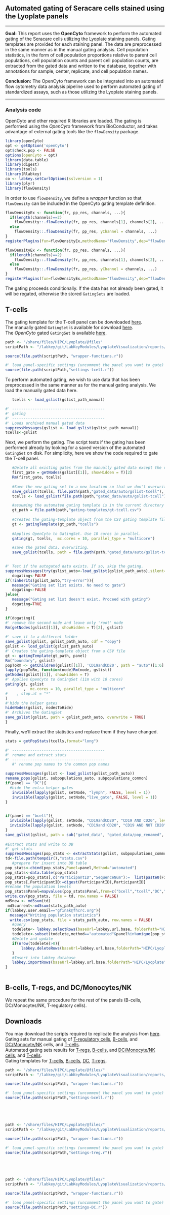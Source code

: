 ## Automated gating of Seracare cells stained using the Lyoplate panels
<hr>  
 
**Goal:** This report uses the **OpenCyto** framework to perform the automated gating of the Seracare cells utilizing the Lyoplate staining panels. Gating templates are provided for each staining panel. The data are preprocessed in the same manner as in the manual gating analysis. Cell population statistics, in the form of cell population proportions relative to parent cell populations, cell population counts and parent cell population counts, are extracted from the gated data and written to the database, together with annotations for sample, center, replicate, and cell population names.

   
**Conclusion:** The OpenCyto framework can be integrated into an automated flow cytometry data analysis pipeline used to perform automated gating of standardized assays, such as those utilizing the Lyoplate staining panels.  
<hr>  
### Analysis code
   
OpenCyto and other required R libraries are loaded. The gating is performed using the *OpenCyto* framework from BioConductor, and takes advantage of external gating tools like the `flowDensity` package. 

```r
library(openCyto)
opt <- getOption('openCyto')
opt$check.pop <- FALSE
options(openCyto = opt)
library(data.table)
library(digest)
library(tools)
library(Rlabkey)
co <- labkey.setCurlOptions(sslversion = 1)
library(plyr)
library(flowDensity)
```

In order to use `flowDensity`, we define a *wrapper* function so that `flowDensity` can be included in the OpenCyto gating template definition.

```r
flowDensityEx <- function(fr, pp_res, channels, ...){
  if(length(channels)==2)
    flowDensity::.flowDensity(fr, pp_res, channels[1], channels[2], ...)
  else
    flowDensity::.flowDensity(fr, pp_res, yChannel = channels, ...)
}
registerPlugins(fun=flowDensityEx,methodName="flowDensity",dep="flowDensity")
```

```r
flowDensityEx <- function(fr, pp_res, channels, ...){
  if(length(channels)==2)
    flowDensity::.flowDensity(fr, pp_res, channels[1], channels[2], ...)
  else
    flowDensity::.flowDensity(fr, pp_res, yChannel = channels, ...)
}
registerPlugins(fun=flowDensityEx,methodName="flowDensity",dep="flowDensity")
```
     
The gating proceeds conditionally. If the data has not already been gated, it will be regated, otherwise the stored `GatingSets` are loaded.
     
## T-cells 

The gating template for the T-cell panel  can be downloaded [here](/filecontent/HIPC/Lyoplate/sendFile.view?fileName=gating-templates/gt-tcell.csv).  
The manually gated `GatingSet` is available for download [here](/filecontent/HIPC/Lyoplate/sendFile.view?fileName=gated_data/pop_renamed/manual-gslist-tcell.tar.gz).  
The *OpenCyto* gated `GatingSet` is available [here](/filecontent/HIPC/Lyoplate/sendFile.view?fileName=gated_data/pop_renamed/auto-gslist-tcell.tar.gz).  
   
```r
path <- "/share/files/HIPC/Lyoplate/@files"
scriptPath <- "/labkey/git/LabKeyModules/LyoplateVisualization/reports/schemas/HelperScripts"

source(file.path(scriptPath, "wrapper-functions.r"))

#' load panel-specific settings (uncomment the panel you want to gate)
source(file.path(scriptPath,"settings-tcell.r"))
```
   
To perform automated gating, we wish to use data that has been preprocessed in the same manner as for the manual gating analysis. We load the manually gated data here.

```r
   tcells <- load_gslist(gslist_path_manual)
```
   
```r
#' -----------------------------------------
#' gating
#' -----------------------------------------
#' Loads archived manual gated data 
suppressMessages(gslist <- load_gslist(gslist_path_manual))
tcells<-gslist
```

Next, we perform the gating. The script tests if the gating has been performed already by looking for a saved version of the automated `GatingSet` on disk. For simplicity, here we show the code required to gate the T-cell panel. 
   
```r
   #Delete all existing gates from the manually gated data except the root (ungated cells).
   first_gate = getNodes(gslist[[1]], showHidden = T)[2]
   Rm(first_gate, tcells)
   
   #Save the new gating set to a new location so that we don't overwrite the manual gates
   save_gslist(tcells, file.path(path,"gated_data/auto/gslist-tcell"), cdf = "copy")
   tcells <- load_gslist(file.path(path,"gated_data/auto/gslist-tcell"))

   #assuming the automated gating template is in the current directory
   gt_path = file.path(path,"gating-templates/gt-tcell.csv") 
   
   #Creates the gating-template object from the CSV gating template file. Name it "tcells"
   gt <- gatingTemplate(gt_path,"tcells")
   
   #Applies OpenCyto to GatingSet. Use 10 cores in parallel.
   gating(gt, tcells,  mc.cores = 10, parallel_type = "multicore")

   #save the gated data, overwriting.
   save_gslist(tcells, path = file.path(path,"gated_data/auto/gslist-tcell"), overwrite = TRUE)
   
```
   

```r
#' Test if the autogated data exists. If so, skip the gating.
suppressMessages(try(gslist_auto<-load_gslist(gslist_path_auto),silent=TRUE))
   dogating<-FALSE
if(!inherits(gslist_auto,"try-error")){
   message("Gating set list exists. No need to gate")
   dogating<-FALSE
}else{
   message("Gating set list doesn't exist. Proceed with gating")
   dogating=TRUE
}
```
   
```r
if(dogating){
#' remove the second node and leave only 'root' node
Rm(getNodes(gslist[[1]], showHidden = T)[2], gslist)
   
#' save it to a different folder
save_gslist(gslist, gslist_path_auto, cdf = "copy")
gslist <- load_gslist(gslist_path_auto)
#' Creates the gating-template object from a CSV file
gt <- gatingTemplate(gt_path, panel)
Rm("boundary", gslist)
popToRm <- getChildren(gslist[[1]], 'CD19andCD20', path = "auto")[1:6]
lapply(popToRm, function(node)Rm(node, gslist))
getNodes(gslist[[1]], showHidden = T)
#' Applies OpenCyto to GatingSet (11m with 10 cores)
gating(gt, gslist
        ,  mc.cores = 10, parallel_type = "multicore"
#    , stop.at = "*"
)
#'hide the helper gates
hideNodes(gslist, nodesToHide)
#' Archives the GatingSet
save_gslist(gslist, path = gslist_path_auto, overwrite = TRUE)
}
```
   

Finally, we'll extract the statistics and replace them if they have changed.  
```r
stats = getPopStats(tcells,format="long")
```

```r

#' -----------------------------------------
#' rename and extract stats
#' -----------------------------------------   
   #' rename pop names to the common pop names

suppressMessages(gslist <- load_gslist(gslist_path_auto))
rename_pops(gslist, subpopulations_auto, subpopulations_common)
if(panel == "DC"){
  #hide the extra helper gates
   invisible(lapply(gslist, setNode, "lymph", FALSE, level = 1))
   invisible(lapply(gslist, setNode,"live_gate", FALSE, level = 1))
}
  

if(panel == "bcell"){
  invisible(lapply(gslist, setNode, "CD19andCD20", "CD19 AND CD20", level = 1))
  invisible(lapply(gslist, setNode, "CD19and!CD20", "CD19 AND NOT CD20", level = 1))
}
save_gslist(gslist, path = sub("gated_data", "gated_data/pop_renamed", gslist_path_auto), cdf = "copy", overwrite = T)
   
#Extract stats and write to DB
#' get stats
suppressMessages(pop_stats <- extractStats(gslist, subpopulations_common))
td<-file.path(tempdir(),"stats.csv")
   #prepare for insert into DB table
pop_stats<-cbind(pop_stats,Panel=panel,Method="automated")
pop_stats<-data.table(pop_stats)
pop_stats=pop_stats[,c("ParticipantID","SequenceNum"):=  list(paste0(Filename,Panel,Center,Method,Sample,Population),1)]
pop_stats[,ParticipantID:=digest(ParticipantID),ParticipantID]
#rename the population levels
pop_stats$Panel=mapvalues(pop_stats$Panel,from=c("bcell","tcell","DC","treg"),to=c("Bcell","Tcell","DC","Treg"))
write.csv(pop_stats, file = td, row.names = FALSE)
md5new <- md5sum(td)
 md5current<-md5sum(stats_path_auto)
if(labkey.user.email=="gfinak@fhcrc.org"){
  message("Writing population statistics")
  write.csv(pop_stats, file = stats_path_auto, row.names = FALSE)
   #query
   todelete<- labkey.selectRows(baseUrl=labkey.url.base, folderPath="HIPC/Lyoplate", schemaName="study", queryName="cell_population_statistics",colNameOpt="rname",showHidden=TRUE)
   todelete<-subset(todelete,method=="automated"&panel%in%unique(pop_stats$Panel))[,"lsid",drop=FALSE]
   #Delete and update
   if(nrow(todelete)>0){
       labkey.deleteRows(baseUrl=labkey.url.base,folderPath="HIPC/Lyoplate",schemaName="study",queryName="cell_population_statistics",toDelete=todelete)
   }
   #Insert into labkey database
   labkey.importRows(baseUrl=labkey.url.base,folderPath="HIPC/Lyoplate",schemaName="study",queryName="cell_population_statistics",toImport=as.data.frame(pop_stats,stringsAsFactors=FALSE))
}
   
```
## B-cells, T-regs, and DC/Monocytes/NK
   
We repeat the same procedure for the rest of the panels (B-cells, DC/Monocytes/NK, T-regulatory cells). 
   
## Downloads

You may download the scripts required to replicate the analysis from [here](/filecontent/HIPC/Lyoplate/sendFile.view?fileName=opencyto_scripts_and_templates.tar.gz).    
Gating sets for manual gating of [T-regulatory cells](/filecontent/HIPC/Lyoplate/sendFile.view?fileName=gated_data/pop_renamed/manual-gslist-treg.tar.gz), [B-cells](/filecontent/HIPC/Lyoplate/sendFile.view?fileName=gated_data/pop_renamed/manual-gslist-bcell.tar.gz), and [DC/Monocyte/NK](/filecontent/HIPC/Lyoplate/sendFile.view?fileName=gated_data/pop_renamed/manual-gslist-DC.tar.gz) cells, and [T-cells](/filecontent/HIPC/Lyoplate/sendFile.view?fileName=gated_data/pop_renamed/manual-gslist-tcell.tar.gz).    
Automated gating sets results for [T-regs](/filecontent/HIPC/Lyoplate/sendFile.view?fileName=gated_data/pop_renamed/auto-gslist-treg.tar.gz), [B-cells](/filecontent/HIPC/Lyoplate/sendFile.view?fileName=gated_data/pop_renamed/auto-gslist-bcell.tar.gz), and [DC/Monocyte/NK cells](/filecontent/HIPC/Lyoplate/sendFile.view?fileName=gated_data/pop_renamed/auto-gslist-DC.tar.gz), and [T-cells](/filecontent/HIPC/Lyoplate/sendFile.view?fileName=gated_data/pop_renamed/auto-gslist-tcell.tar.gz).   
Gating templates for [T-cells](/filecontent/HIPC/Lyoplate/sendFile.view?fileName=gating-templates/gt-tcell.csv), [B-cells](/filecontent/HIPC/Lyoplate/sendFile.view?fileName=gating-templates/gt-bcell.csv), [DC](/filecontent/HIPC/Lyoplate/sendFile.view?fileName=gating-templates/gt-DC.csv), [T-regs](/filecontent/HIPC/Lyoplate/sendFile.view?fileName=gating-templates/gt-treg.csv).    
    
```r
path <- "/share/files/HIPC/Lyoplate/@files/"
scriptPath <- "/labkey/git/LabKeyModules/LyoplateVisualization/reports/schemas/HelperScripts"

source(file.path(scriptPath, "wrapper-functions.r"))

#' load panel-specific settings (uncomment the panel you want to gate)
source(file.path(scriptPath,"settings-bcell.r"))
```
   
```r
```
   
```r
```
   
```r
```
   
```r
```
   
```r
path <- "/share/files/HIPC/Lyoplate/@files/"
scriptPath <- "/labkey/git/LabKeyModules/LyoplateVisualization/reports/schemas/HelperScripts"

source(file.path(scriptPath, "wrapper-functions.r"))

#' load panel-specific settings (uncomment the panel you want to gate)
source(file.path(scriptPath,"settings-treg.r"))
```
   
```r
```
   
```r
```
   
```r
```
   
```r
```


```r
path <- "/share/files/HIPC/Lyoplate/@files/"
scriptPath <- "/labkey/git/LabKeyModules/LyoplateVisualization/reports/schemas/HelperScripts"

source(file.path(scriptPath, "wrapper-functions.r"))

#' load panel-specific settings (uncomment the panel you want to gate)
source(file.path(scriptPath,"settings-DC.r"))
```
   
```r
```
   
```r
```
   
```r
```
   
```r
```

